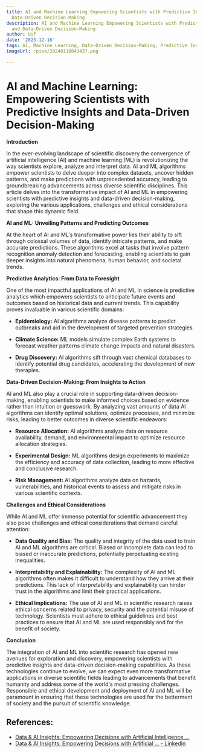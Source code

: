 ```yaml
---
title: AI and Machine Learning Empowering Scientists with Predictive Insights and
  Data-Driven Decision-Making
description: AI and Machine Learning Empowering Scientists with Predictive Insights
  and Data-Driven Decision-Making
author: Usf
date: '2023-12-16'
tags: AI, Machine Learning, Data-Driven Decision-Making, Predictive Insights
imageUrl: /pixa/20240110043437.png

---
```

# AI and Machine  Learning: Empowering Scientists with Predictive Insights and  Data-Driven Decision-Making

**Introduction**

In the ever-evolving landscape of scientific discovery the convergence of artificial intelligence (AI) and machine learning (ML) is revolutionizing the way scientists explore, analyze and interpret data. AI and ML algorithms empower scientists to  delve deeper into complex datasets, uncover hidden patterns, and make predictions with unprecedented accuracy, leading to groundbreaking  advancements across diverse scientific disciplines. This article  delves into the transformative impact  of AI and ML in empowering scientists with predictive insights  and data-driven decision-making, exploring the various applications, challenges and ethical considerations that shape this dynamic field.

**AI and  ML: Unveiling Patterns and  Predicting Outcomes**

At the heart of AI and ML's transformative power lies their ability to sift through colossal volumes of  data, identify intricate patterns, and make accurate predictions.  These algorithms excel at tasks that involve pattern recognition anomaly detection and forecasting,  enabling scientists to gain deeper insights into natural  phenomena, human behavior, and societal trends.

**Predictive Analytics: From Data  to Foresight**

One of the  most impactful applications of AI and ML in science  is predictive analytics which empowers scientists  to anticipate future events and outcomes based on historical  data and current trends. This capability  proves invaluable in various scientific domains:

* **Epidemiology:**  AI algorithms  analyze disease patterns to predict outbreaks and aid in  the development of targeted prevention strategies.

* **Climate  Science:**  ML models simulate  complex Earth systems to forecast weather patterns climate change impacts  and natural  disasters.

* **Drug Discovery:** AI algorithms sift through  vast chemical databases to identify potential drug candidates, accelerating the development of new therapies.

**Data-Driven Decision-Making: From Insights to Action**

AI and ML also play a crucial role in supporting data-driven decision-making, enabling scientists to make informed choices based on evidence rather than intuition or guesswork. By analyzing vast  amounts of data AI  algorithms can identify optimal solutions, optimize  processes, and minimize risks, leading to better outcomes in diverse scientific endeavors:

* **Resource Allocation:** AI algorithms analyze data on resource availability, demand, and environmental impact to optimize resource allocation strategies.

* **Experimental Design:** ML algorithms design experiments to maximize the  efficiency and accuracy of data collection, leading to more effective and conclusive research.

* **Risk Management:** AI algorithms analyze data on hazards, vulnerabilities, and  historical events to assess and mitigate risks in various scientific contexts.

**Challenges and Ethical Considerations**

While AI and ML offer immense  potential for scientific advancement they also  pose challenges and ethical considerations that demand careful attention:

* **Data Quality and Bias:** The quality and integrity of the data used to  train AI and ML algorithms  are critical. Biased or  incomplete data  can lead to biased or inaccurate predictions,  potentially perpetuating existing inequalities.

* **Interpretability and Explainability:** The complexity of AI and ML algorithms often makes it  difficult to understand how they  arrive at their predictions.  This lack of interpretability and explainability can hinder trust in the algorithms and limit their practical applications.

* **Ethical Implications:** The use of AI  and ML in scientific research raises  ethical concerns related to privacy, security and the potential misuse of technology. Scientists must adhere to ethical guidelines and best practices to ensure  that AI and ML are used  responsibly and  for the benefit of society.

**Conclusion**

The integration of AI and ML into scientific research has opened new avenues for exploration and discovery,  empowering scientists with predictive insights and  data-driven  decision-making capabilities. As these technologies continue to evolve,  we can expect even more transformative applications in diverse scientific fields  leading to advancements  that benefit humanity and address some of the world's most pressing challenges. Responsible and ethical development  and  deployment of  AI and ML will be  paramount in ensuring that these technologies  are used for the betterment of society and the pursuit of scientific  knowledge.

## References:
- [Data & AI Insights: Empowering Decisions with Artificial Intelligence ...](https://www.linkedin.com/pulse/data-ai-insights-empowering-decisions-artificial-intelligence-jha-1f)
- [Data & AI Insights: Empowering Decisions with Artificial ... - LinkedIn](https://www.linkedin.com/pulse/data-ai-insights-empowering-decisions-artificial-intelligence-jha)
